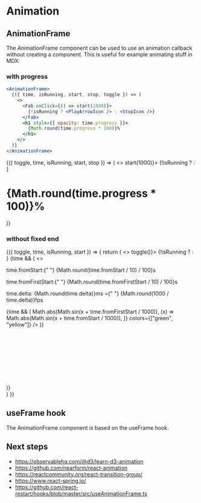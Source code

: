 
# Animation

## AnimationFrame

The AnimationFrame component can be used to use an animation callback without creating a component.
This is useful for example animating stuff in MDX:

### with progress

```jsx
<AnimationFrame>
  {({ time, isRunning, start, stop, toggle }) => (
    <>
      <Fab onClick={() => start(1000)}>
        {!isRunning ? <PlayArrowIcon /> : <StopIcon />}
      </Fab>
      <h1 style={{ opacity: time.progress }}>
        {Math.round(time.progress * 100)}%
      </h1>
    </>
  )}
</AnimationFrame>
```

<AnimationFrame>
  {({ toggle, time, isRunning, start, stop }) => (
    <>
      <Fab onClick={() => start(1000)}>
        {!isRunning ? <PlayArrowIcon /> : <StopIcon />}
      </Fab>
      <h1 style={{ opacity: time.progress }}>
        {Math.round(time.progress * 100)}%
      </h1>
    </>
  )}
</AnimationFrame>

### without fixed end

<AnimationFrame>
  {({ toggle, time, isRunning, start }) => {
    return (
      <>
        <Fab onClick={() => toggle()}>
          {!isRunning ? <PlayArrowIcon /> : <StopIcon />}
        </Fab>
        {time && (
          <>
            <p>
              time.fromStart:{" "}
              <span style={{ color: "yellow" }}>
                {Math.round(time.fromStart / 10) / 100}s
              </span>
            </p>
            <p>
              time.fromFirstStart:{" "}
              <span style={{ color: "green" }}>
                {Math.round(time.fromFirstStart / 10) / 100}s
              </span>
            </p>
            <p>
              time.delta: {Math.round(time.delta)}ms ={" "}
              {Math.round(1000 / time.delta)}fps
            </p>
            {time && (
              <Plot
                range={{ x: [0, Math.PI], y: [0, 1] }}
                height={330}
                functions={[
                  (x) => Math.abs(Math.sin(x + time.fromFirstStart / 1000)),
                  (x) => Math.abs(Math.sin(x + time.fromStart / 1000)),
                ]}
                colors={["green", "yellow"]}
              />
            )}
            <svg width={100} height={300}>
              <circle
                cy={
                  300 -
                  Math.abs(Math.sin(time.fromStart / 1000)) * (300 - 20) -
                  10
                }
                cx={40}
                r={10}
                fill={"yellow"}
              />
              <circle
                cy={
                  300 -
                  Math.abs(Math.sin(time.fromFirstStart / 1000)) * (300 - 20) -
                  10
                }
                cx={10}
                r={10}
                fill={"green"}
              />
            </svg>
          </>
        )}
        <br />
      </>
    )
  }}
</AnimationFrame>

## useFrame hook

The AnimationFrame component is based on the useFrame hook.

## Next steps

- https://observablehq.com/@d3/learn-d3-animation
- https://github.com/nearform/react-animation
- https://reactcommunity.org/react-transition-group/
- https://www.react-spring.io/
- https://github.com/react-restart/hooks/blob/master/src/useAnimationFrame.ts
